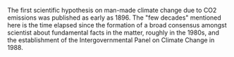 
The first scientific hypothesis on man-made climate change due to CO2 emissions was published as early as 1896. The "few decades" mentioned here is the time elapsed since the formation of a broad consensus amongst scientist about fundamental facts in the matter, roughly in the 1980s, and the establishment of the Intergovernmental Panel on Climate Change in 1988.

